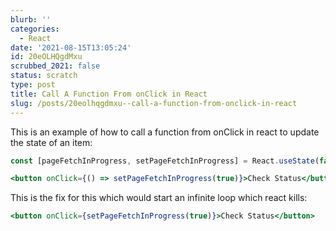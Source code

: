 ```yaml
---
blurb: ''
categories:
  - React
date: '2021-08-15T13:05:24'
id: 20eOLHQgdMxu
scrubbed_2021: false
status: scratch
type: post
title: Call A Function From onClick in React
slug: /posts/20eolhqgdmxu--call-a-function-from-onclick-in-react
---
```


This is an example of how to call a function from onClick in react to update the state of an item:

```jsx
const [pageFetchInProgress, setPageFetchInProgress] = React.useState(false)

<button onClick={() => setPageFetchInProgress(true)}>Check Status</button>
```

This is the fix for this which would start an infinite loop which react kills:

```jsx
<button onClick={setPageFetchInProgress(true)}>Check Status</button>
```
